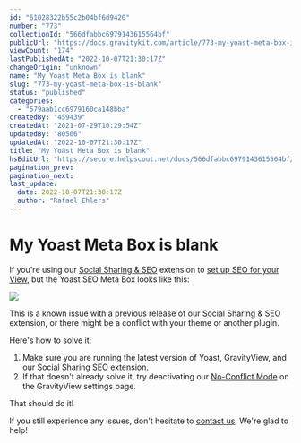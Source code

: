 ```yaml
---
id: "61028322b55c2b04bf6d9420"
number: "773"
collectionId: "566dfabbc6979143615564bf"
publicUrl: "https://docs.gravitykit.com/article/773-my-yoast-meta-box-is-blank"
viewCount: "174"
lastPublishedAt: "2022-10-07T21:30:17Z"
changeOrigin: "unknown"
name: "My Yoast Meta Box is blank"
slug: "773-my-yoast-meta-box-is-blank"
status: "published"
categories: 
  - "579aab1cc6979160ca148bba"
createdBy: "459439"
createdAt: "2021-07-29T10:29:54Z"
updatedBy: "80506"
updatedAt: "2022-10-07T21:30:17Z"
title: "My Yoast Meta Box is blank"
hsEditUrl: "https://secure.helpscout.net/docs/566dfabbc6979143615564bf/article/61028322b55c2b04bf6d9420"
pagination_prev: 
pagination_next: 
last_update:
  date: 2022-10-07T21:30:17Z
  author: "Rafael Ehlers"
---
```


# My Yoast Meta Box is blank

If you're using our [Social Sharing &amp; SEO](https://www.gravitykit.com/extensions/social-sharing-seo/) extension to [set up SEO for your View](https://docs.gravitykit.com/article/725-setting-up-seo-for-views-with-yoast-seo), but the Yoast SEO Meta Box looks like this:

![](https://s3.amazonaws.com/helpscout.net/docs/assets/54c58489e4b051242988532c/images/610283e164a230081ba1a1c2/file-Yk9xedXD31.png)

This is a known issue with a previous release of our Social Sharing &amp; SEO extension, or there might be a conflict with your theme or another plugin.

Here's how to solve it:

1. Make sure you are running the latest version of Yoast, GravityView, and our Social Sharing SEO extension.
2. If that doesn't already solve it, try deactivating our [No-Conflict Mode](https://docs.gravitykit.com/article/226-enabling-no-conflict-mode) on the GravityView settings page.

  
That should do it!

If you still experience any issues, don't hesitate to [contact us](https://www.gravitykit.com/support/). We're glad to help!